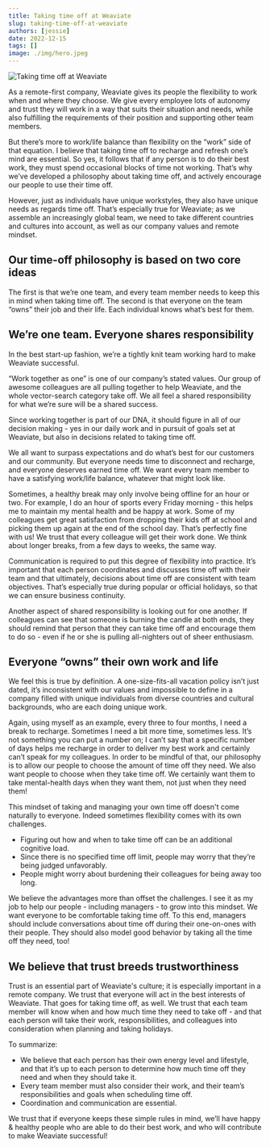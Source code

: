 ```yaml
---
title: Taking time off at Weaviate
slug: taking-time-off-at-weaviate
authors: [jessie]
date: 2022-12-15
tags: []
image: ./img/hero.jpeg
---
```

![Taking time off at Weaviate](./img/hero.jpeg)

<!-- truncate -->

As a remote-first company, Weaviate gives its people the flexibility to work when and where they choose. We give every employee lots of autonomy and trust they will work in a way that suits their situation and needs, while also fulfilling the requirements of their position and supporting other team members. 

But there’s more to work/life balance than flexibility on the “work” side of that equation. I believe that taking time off to recharge and refresh one’s mind are essential. So yes, it follows that if any person is to do their best work, they must spend occasional blocks of time not working. That’s why we’ve developed a philosophy about taking time off, and actively encourage our people to use their time off. 

However, just as individuals have unique workstyles, they also have unique needs as regards time off. That’s especially true for Weaviate; as we assemble an increasingly global team, we need to take different countries and cultures into account, as well as our company values and remote mindset.

## Our time-off philosophy is based on two core ideas

The first is that we’re one team, and every team member needs to keep this in mind when taking time off. The second is that everyone on the team “owns” their job and their life. Each individual knows what’s best for them.

## We’re one team. Everyone shares responsibility 

In the best start-up fashion, we’re a tightly knit team working hard to make Weaviate successful. 

“Work together as one” is one of our company’s stated values. Our group of awesome colleagues are all pulling together to help Weaviate, and the whole vector-search category take off.  We all feel a shared responsibility for what we’re sure will be a shared success. 

Since working together is part of our DNA, it should figure in all of our decision making - yes in our daily work and in pursuit of goals set at Weaviate, but also in decisions related to taking time off. 

We all want to surpass expectations and do what’s best for our customers and our community. But everyone needs time to disconnect and recharge, and everyone deserves earned time off. We want every team member to have a satisfying work/life balance, whatever that might look like.

Sometimes, a healthy break may only involve being offline for an hour or two.  For example, I do an hour of sports every Friday morning - this helps me to maintain my mental health and be happy at work. Some of my colleagues get great satisfaction from dropping their kids off at school and picking them up again at the end of the school day. That’s perfectly fine with us! We trust that every colleague will get their work done. We think about longer breaks, from a few days to weeks, the same way.

Communication is required to put this degree of flexibility into practice. It’s important that each person coordinates and discusses time off with their team and that ultimately, decisions about time off are consistent with team objectives. That’s especially true during popular or official holidays, so that we can ensure business continuity.

Another aspect of shared responsibility is looking out for one another. If colleagues can see that someone is burning the candle at both ends, they should remind that person that they can take time off and encourage them to do so - even if he or she is pulling all-nighters out of sheer enthusiasm.

## Everyone “owns” their own work and life

We feel this is true by definition. A one-size-fits-all vacation policy isn’t just dated, it’s inconsistent with our values and impossible to define in a company filled with unique individuals from diverse countries and cultural backgrounds, who are each doing unique work. 

Again, using myself as an example,  every three to four months, I need a break to recharge. Sometimes I need a bit more time, sometimes less. It’s not something you can put a number on; I can’t say that a specific number of days helps me recharge in order to deliver my best work and certainly can’t speak for my  colleagues. In order to be mindful of that, our philosophy is to allow our people to choose the amount of time off they need. We also want people to choose when they take time off. We certainly want them to take mental-health days when they want them, not just when they need them! 

This mindset of taking and managing your own time off doesn't come naturally to everyone. Indeed sometimes flexibility comes with its own challenges.
* Figuring out how and when to take time off can be an additional cognitive load. 
* Since there is no specified time off limit, people may worry that they’re being judged unfavorably.
* People might worry about burdening their colleagues for being away too long.

We believe the advantages more than offset  the challenges. I see it as my job to help our people - including managers - to grow into this mindset. We want everyone to be comfortable taking time off. To this end, managers should include conversations about time off during their one-on-ones with their people. They should also model good behavior by taking all the time off they need, too!

## We believe that trust breeds trustworthiness

Trust is an essential part of Weaviate's culture; it is especially important in a remote company. We trust that everyone will act in the best interests of Weaviate. That goes for taking time off, as well. We trust that each team member will know when and how much time they need to take off - and that each person will take their work, responsibilities, and colleagues into consideration when planning and taking holidays. 

To summarize:
* We believe that each person has their own energy level and lifestyle, and that it’s up to each person to determine how much time off they need and when they should take it.
* Every team member must also consider their work, and their team’s responsibilities and goals when scheduling time off.
* Coordination and communication are essential.

We trust that if everyone keeps these simple rules in mind, we’ll have happy & healthy people who are able to do their best work, and who will contribute to make Weaviate successful! 